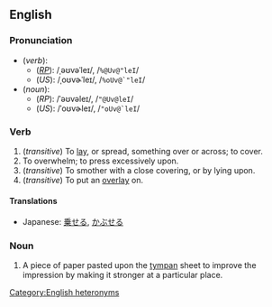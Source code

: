 ==English==
===Pronunciation===
*(''verb''):
**(''[[RP]]''): /ˌəʊvəˈleɪ/, /<tt>%@Uv@"leI</tt>/
**(''US''): /ˌoʊvɚˈleɪ/, /<tt>%oUv@`"leI</tt>/
*(''noun''):
**(''RP''): /ˈəʊvəleɪ/, /<tt>"@Uv@leI</tt>/
**(''US''): /ˈoʊvɚleɪ/, /<tt>"oUv@`leI</tt>/
[[Category:English heteronyms]]

===Verb===
{{irregverb|'''to overlay'''|'''[[overlays]]'''|'''[[overlaid]]'''|'''[[overlaid]]'''|'''[[overlaying]]'''}}

#(''transitive'') To [[lay]], or spread, something over or across; to cover.
#To overwhelm; to press excessively upon.
#(''transitive'') To smother with a close covering, or by lying upon.
#(''transitive'') {{printing}} To put an [[overlay#Noun|overlay]] on.

==== Translations ====
*Japanese: [[乗せる]], [[かぶせる]]

===Noun===
{{en-noun|overlay|overlays}}
#{{printing}} A piece of paper pasted upon the [[tympan]] sheet to improve the impression by making it stronger at a particular place.